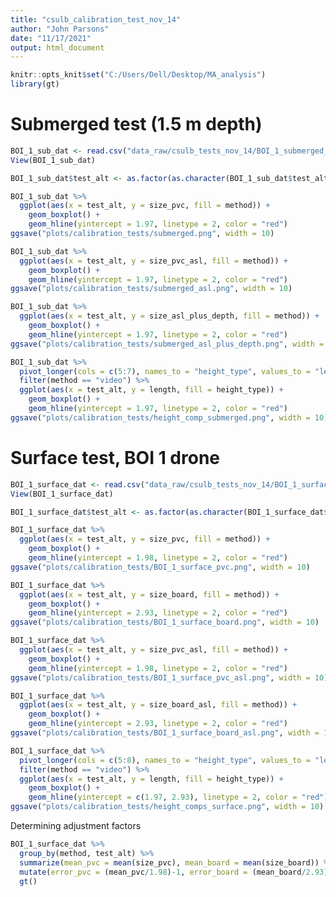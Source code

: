 ```yaml
---
title: "csulb_calibration_test_nov_14"
author: "John Parsons"
date: "11/17/2021"
output: html_document
---
```


```r
knitr::opts_knit$set("C:/Users/Dell/Desktop/MA_analysis")
library(gt)
```

# Submerged test (1.5 m depth)
```r
BOI_1_sub_dat <- read.csv("data_raw/csulb_tests_nov_14/BOI_1_submerged_JP_calculations.csv")
View(BOI_1_sub_dat)

BOI_1_sub_dat$test_alt <- as.factor(as.character(BOI_1_sub_dat$test_alt))

BOI_1_sub_dat %>%
  ggplot(aes(x = test_alt, y = size_pvc, fill = method)) +
    geom_boxplot() +
    geom_hline(yintercept = 1.97, linetype = 2, color = "red")
ggsave("plots/calibration_tests/submerged.png", width = 10)

BOI_1_sub_dat %>%
  ggplot(aes(x = test_alt, y = size_pvc_asl, fill = method)) +
    geom_boxplot() +
    geom_hline(yintercept = 1.97, linetype = 2, color = "red")
ggsave("plots/calibration_tests/submerged_asl.png", width = 10)

BOI_1_sub_dat %>%
  ggplot(aes(x = test_alt, y = size_asl_plus_depth, fill = method)) +
    geom_boxplot() +
    geom_hline(yintercept = 1.97, linetype = 2, color = "red")
ggsave("plots/calibration_tests/submerged_asl_plus_depth.png", width = 10)

BOI_1_sub_dat %>%
  pivot_longer(cols = c(5:7), names_to = "height_type", values_to = "length") %>%
  filter(method == "video") %>% 
  ggplot(aes(x = test_alt, y = length, fill = height_type)) +
    geom_boxplot() +
    geom_hline(yintercept = 1.97, linetype = 2, color = "red")
ggsave("plots/calibration_tests/height_comp_submerged.png", width = 10)
```

# Surface test, BOI 1 drone
```r
BOI_1_surface_dat <- read.csv("data_raw/csulb_tests_nov_14/BOI_1_surface_JP_calculations.csv")
View(BOI_1_surface_dat)

BOI_1_surface_dat$test_alt <- as.factor(as.character(BOI_1_surface_dat$test_alt))

BOI_1_surface_dat %>%
  ggplot(aes(x = test_alt, y = size_pvc, fill = method)) +
    geom_boxplot() +
    geom_hline(yintercept = 1.98, linetype = 2, color = "red")
ggsave("plots/calibration_tests/BOI_1_surface_pvc.png", width = 10)

BOI_1_surface_dat %>%
  ggplot(aes(x = test_alt, y = size_board, fill = method)) +
    geom_boxplot() +
    geom_hline(yintercept = 2.93, linetype = 2, color = "red")
ggsave("plots/calibration_tests/BOI_1_surface_board.png", width = 10)

BOI_1_surface_dat %>%
  ggplot(aes(x = test_alt, y = size_pvc_asl, fill = method)) +
    geom_boxplot() +
    geom_hline(yintercept = 1.98, linetype = 2, color = "red")
ggsave("plots/calibration_tests/BOI_1_surface_pvc_asl.png", width = 10)

BOI_1_surface_dat %>%
  ggplot(aes(x = test_alt, y = size_board_asl, fill = method)) +
    geom_boxplot() +
    geom_hline(yintercept = 2.93, linetype = 2, color = "red")
ggsave("plots/calibration_tests/BOI_1_surface_board_asl.png", width = 10)

BOI_1_surface_dat %>%
  pivot_longer(cols = c(5:8), names_to = "height_type", values_to = "length") %>%
  filter(method == "video") %>% 
  ggplot(aes(x = test_alt, y = length, fill = height_type)) +
    geom_boxplot() +
    geom_hline(yintercept = c(1.97, 2.93), linetype = 2, color = "red")
ggsave("plots/calibration_tests/height_comps_surface.png", width = 10)
```

Determining adjustment factors
```r
BOI_1_surface_dat %>% 
  group_by(method, test_alt) %>% 
  summarize(mean_pvc = mean(size_pvc), mean_board = mean(size_board)) %>% 
  mutate(error_pvc = (mean_pvc/1.98)-1, error_board = (mean_board/2.93)-1) %>% 
  gt()
```


